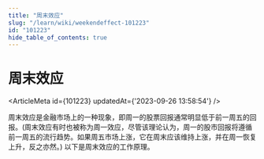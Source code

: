 ```yaml
---
title: "周末效应"
slug: "/learn/wiki/weekendeffect-101223"
id: "101223"
hide_table_of_contents: true
---
```



# 周末效应

<ArticleMeta id={101223} updatedAt={'2023-09-26 13:58:54'} />
<div className='border-solid border-b border-t-0 my-4 border-[var(--ifm-color-gray-300)]' />

周末效应是金融市场上的一种现象，即周一的股票回报通常明显低于前一周五的回报。(周末效应有时也被称为周一效应，尽管该理论认为，周一的股市回报将遵循前一周五的流行趋势。如果周五市场上涨，它在周末应该维持上涨，并在周一恢复上升，反之亦然。) 以下是周末效应的工作原理。
